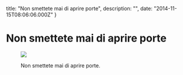 

  title: "Non smettete mai di aprire porte",
  description: "",
  date: "2014-11-15T08:06:06.000Z"
}


# Non smettete mai di aprire porte


<figure>
  <img src={image} />
  <figcaption><p>Non smettete mai di aprire porte.</p></figcaption>
</figure>
    
  